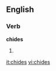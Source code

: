 ==English==

===Verb===
'''chides'''

# {{third-person singular of|[[chide]]}}

[[it:chides]]
[[vi:chides]]